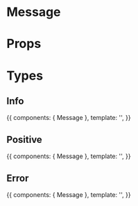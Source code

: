 
<Meta title="Message/Docs" Component={Message} />

# Message

<Preview>
  <Story id="message--normal" height="60px" />
</Preview>

# Props

<Props of={Message} />

# Types
## Info

<Story name="info" height="60px">
  {{
    components: { Message },
    template: '<Message messageType="info" messages="I" />',
  }}
</Story>

## Positive

<Story name="positive" height="60px">
  {{
    components: { Message },
    template: '<Message messageType="positive" messages="P" />',
  }}
</Story>

## Error

<Story name="error" height="60px">
  {{
    components: { Message },
    template: '<Message messageType="error" messages="E" />',
  }}
</Story>
